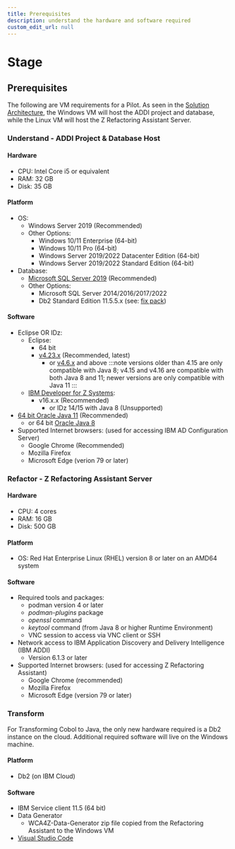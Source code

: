 ```yaml
---
title: Prerequisites
description: understand the hardware and software required
custom_edit_url: null
---
```


# Stage

## Prerequisites

The following are VM requirements for a Pilot. As seen in the [Solution Architecture](/Prepare/learn#solution-architecture), the Windows VM will host the ADDI project and database,
while the Linux VM will host the Z Refactoring Assistant Server.

### Understand - ADDI Project & Database Host

#### **Hardware**
- CPU:  Intel Core i5 or equivalent
- RAM:  32 GB
- Disk: 35 GB

#### **Platform**
- OS:
    - Windows Server 2019 (Recommended)
    - Other Options:
        - Windows 10/11 Enterprise (64-bit)
        - Windows 10/11 Pro (64-bit)
        - Windows Server 2019/2022 Datacenter Edition (64-bit)
        - Windows Server 2019/2022 Standard Edition (64-bit)
- Database:
    - [Microsoft SQL Server 2019](https://www.microsoft.com/en-us/sql-server/sql-server-2019) (Recommended)
    - Other Options:
        - Microsoft SQL Server 2014/2016/2017/2022
        - Db2 Standard Edition 11.5.5.x (see: [fix pack](https://www.ibm.com/support/pages/node/6438025))

#### **Software**
- Eclipse OR IDz:
    - Eclipse:
        - 64 bit
        - [v4.23.x](https://www.ibm.com/links?url=https%3A%2F%2Fwww.eclipse.org%2Fdownloads%2Fpackages%2Frelease%2F2022-03%2Fr%2Feclipse-ide-rcp-and-rap-developers) (Recommended, latest)
            - or [v4.6.x](https://www.ibm.com/links?url=https%3A%2F%2Fwww.eclipse.org%2Fdownloads%2Fpackages%2Frelease%2Fphoton%2Fm5%2Feclipse-rcp-and-rap-developers) and above
            :::note
            versions older than 4.15 are only compatible with Java 8; v4.15 and v4.16 are compatible with both Java 8 and 11; newer versions are only compatible with Java 11 
            :::
    - [IBM Developer for Z Systems](https://www.ibm.com/links?url=https%3A%2F%2Fibm.github.io%2Fmainframe-downloads%2Fdownloads.html):
        - v16.x.x (Recommended)
            - or IDz 14/15 with Java 8 (Unsupported)
- [64 bit Oracle Java 11](https://www.oracle.com/java/technologies/downloads/#java11-windows) (Recommended)
    - or 64 bit [Oracle Java 8](https://www.oracle.com/java/technologies/downloads/#java8-windows)
- Supported Internet browsers: (used for accessing IBM AD Configuration Server)
    - Google Chrome (Recommended)
    - Mozilla Firefox
    - Microsoft Edge (verion 79 or later)

### Refactor - Z Refactoring Assistant Server

#### **Hardware**
- CPU:  4 cores
- RAM:  16 GB
- Disk: 500 GB

#### **Platform**
- OS: Red Hat Enterprise Linux (RHEL) version 8 or later on an AMD64 system

#### **Software**
- Required tools and packages:
    - podman version 4 or later
    - _podman-plugins_ package
    - _openssl_ command
    - _keytool_ command (from Java 8 or higher Runtime Environment)
    - VNC session to access via VNC client or SSH
- Network access to IBM Application Discovery and Delivery Intelligence (IBM ADDI)
    - Version 6.1.3 or later
- Supported Internet browsers: (used for accessing Z Refactoring Assistant)
    - Google Chrome (recommended)
    - Mozilla Firefox
    - Microsoft Edge (version 79 or later)


### Transform

For Transforming Cobol to Java, the only new hardware required is a Db2 instance on the cloud. Additional required software will live on the Windows machine.

#### **Platform**
- Db2 (on IBM Cloud)

#### **Software**
- IBM Service client 11.5 (64 bit)
- Data Generator
    - WCA4Z-Data-Generator zip file copied from the Refactoring Assistant to the Windows VM
- [Visual Studio Code](https://code.visualstudio.com/)